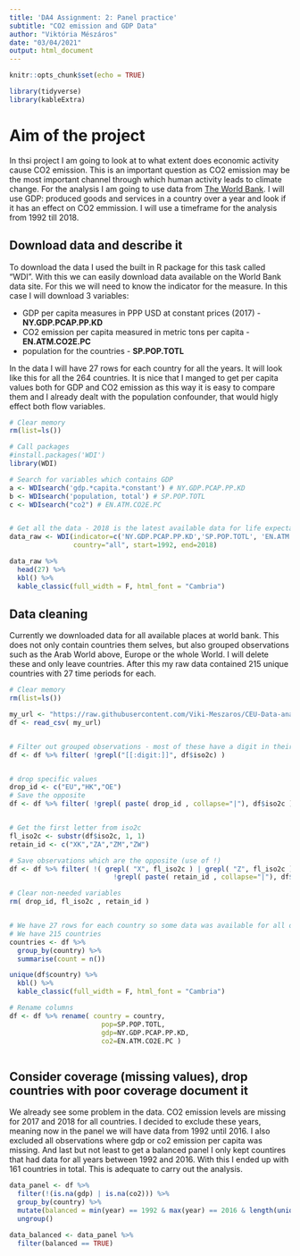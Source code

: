 ```yaml
---
title: 'DA4 Assignment: 2: Panel practice'
subtitle: "CO2 emission and GDP Data"
author: "Viktória Mészáros"
date: "03/04/2021"
output: html_document
---
```


```r
knitr::opts_chunk$set(echo = TRUE)
```

```r
library(tidyverse)
library(kableExtra)
```

# Aim of the project
In thsi project I am going to look at to what extent does economic activity cause CO2 emission. This is an important question as CO2 emission may be the most important channel through which human activity leads to climate change. For the analysis I am going to use data from [The World Bank](https://data.worldbank.org/). I will use GDP: produced goods and services in a country over a year and look if it has an effect on CO2 emmission. I will use a timeframe for the analysis from 1992 till 2018. 
 

## Download data and describe it 

To download the data I used the built in R package for this task called "WDI". With this we can easily download data available on the World Bank data site. For this we will need to know the indicator for the measure. In this case I will download 3 variables:

* GDP per capita measures in PPP USD at constant prices (2017) - **NY.GDP.PCAP.PP.KD**
* CO2 emission per capita measured in metric tons per capita - **EN.ATM.CO2E.PC**
* population for the countries - **SP.POP.TOTL**

In the data I will have 27 rows for each country for all the years. It will look like this for all the 264 countries. It is nice that I manged to get per capita values both for GDP and CO2 emission as this way it is easy to compare them and I already dealt with the population confounder, that would higly effect both flow variables.

```r
# Clear memory
rm(list=ls())

# Call packages
#install.packages('WDI')
library(WDI)

# Search for variables which contains GDP
a <- WDIsearch('gdp.*capita.*constant') # NY.GDP.PCAP.PP.KD
b <- WDIsearch('population, total') # SP.POP.TOTL
c <- WDIsearch("co2") #	EN.ATM.CO2E.PC


# Get all the data - 2018 is the latest available data for life expectancy
data_raw <- WDI(indicator=c('NY.GDP.PCAP.PP.KD','SP.POP.TOTL', 'EN.ATM.CO2E.PC'), 
                country="all", start=1992, end=2018)

data_raw %>% 
  head(27) %>% 
  kbl() %>% 
  kable_classic(full_width = F, html_font = "Cambria")


```


## Data cleaning

Currently we downloaded data for all available places at world bank. This does not only contain countries them selves, but also grouped observations such as the Arab World above, Europe or the whole World. I will delete these and only leave countries. After this my raw data contained 215 unique countries with 27 time periods for each.


```r
# Clear memory
rm(list=ls())

my_url <- "https://raw.githubusercontent.com/Viki-Meszaros/CEU-Data-analysis-4/main/Assignment_2/Data/raw/CO2_GDP_raw.csv"
df <- read_csv( my_url)


# Filter out grouped observations - most of these have a digit in their name
df <- df %>% filter( !grepl("[[:digit:]]", df$iso2c) )


# drop specific values
drop_id <- c("EU","HK","OE")
# Save the opposite
df <- df %>% filter( !grepl( paste( drop_id , collapse="|"), df$iso2c ) ) 


# Get the first letter from iso2c
fl_iso2c <- substr(df$iso2c, 1, 1)
retain_id <- c("XK","ZA","ZM","ZW")

# Save observations which are the opposite (use of !)
df <- df %>% filter( !( grepl( "X", fl_iso2c ) | grepl( "Z", fl_iso2c ) & 
                          !grepl( paste( retain_id , collapse="|"), df$iso2c ) ) ) 

# Clear non-needed variables
rm( drop_id, fl_iso2c , retain_id )


# We have 27 rows for each country so some data was available for all of them for every year
# We have 215 countries
countries <- df %>% 
  group_by(country) %>% 
  summarise(count = n())

unique(df$country) %>% 
  kbl() %>% 
  kable_classic(full_width = F, html_font = "Cambria")

# Rename columns
df <- df %>% rename( country = country,
                       pop=SP.POP.TOTL,
                       gdp=NY.GDP.PCAP.PP.KD,
                       co2=EN.ATM.CO2E.PC )



```


## Consider coverage (missing values), drop countries with poor coverage document it 
We already see some problem in the data. CO2 emission levels are missing for 2017 and 2018 for all countries. I decided to exclude these years, meaning now in the panel we will have data from 1992 until 2016. I also excluded all observations where gdp or co2 emission per capita was missing. And last but not least to get a balanced panel I only kept countires that had data for all years between 1992 and 2016. With this I ended up with 161 countries in total. This is adequate to carry out the analysis.

```r
data_panel <- df %>%
  filter(!(is.na(gdp) | is.na(co2))) %>%
  group_by(country) %>%
  mutate(balanced = min(year) == 1992 & max(year) == 2016 & length(unique(year)) == 25) %>%
  ungroup() 

data_balanced <- data_panel %>%
  filter(balanced == TRUE)

```












